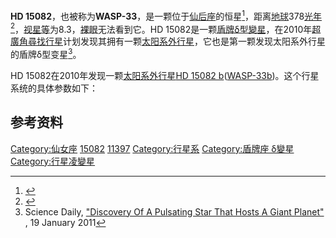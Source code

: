 {{Starbox begin 
| name = HD 15082
}} 
{{Starbox image 
| image = 
| caption = 
}} 
{{Starbox observe 
| epoch = [[J2000.0|J2000.0]]
| constell = [[仙女座|仙女座]]
| ra = {{RA|02|26|51.06}}
| dec = {{DEC|+37|33|01.7}}
| appmag_v = 8.3
}} 
{{Starbox character
| class = kA5 hA8 mF4
| r-i = 
| v-r = 
| b-v = 
| u-b = 
| variable = [[盾牌座δ型變星|盾牌座δ型變星]]
}} 
{{Starbox astrometry 
| radial_v = 
| prop_mo_ra = 
| prop_mo_dec = 
| parallax = 
| p_error = 
| dist_ly = 378 ± 52
| dist_pc = 116 ± 16 
| absmag_v =
}}  
{{Starbox detail 
| age = 
| metal = 
| mass = 
| radius = 
| gravity =
| rotation = 
| luminosity = 
| temperature = 
}} 
{{Starbox catalog 
| names = HD 15082, WASP-33, HIP 11397
}} 
{{Starbox end}}

'''HD 15082'''，也被称为'''WASP-33'''，是一颗位于[[仙后座|仙后座]]的恒星<ref>{{cite web|url=http://var2.astro.cz/ETD/etd.php?STARNAME=WASP-33&PLANET=b|title=WASP-33 b|work=ETD - Exoplanet Transit Database|accessdate=2010-04-28|archive-date=2011-07-21|archive-url=https://web.archive.org/web/20110721141805/http://var2.astro.cz/ETD/etd.php?STARNAME=WASP-33&PLANET=b|dead-url=no}}</ref>，距离[[地球|地球]]378[[光年|光年]]<ref name="cameron2010">{{cite arXiv|eprint=1004.4551|title=Line-profile tomography of exoplanet transits -- II. A gas-giant planet transiting a rapidly-rotating A5 star|author=A. Collier Cameron, E. Guenther, B. Smalley, I. McDonald, L. Hebb, J. Andersen, Th. Augusteijn, S. C. C. Barros, D. J. A. Brown, W. D. Cochran, M. Endl, S. J. Fossey, M. Hartmann, P. F. L. Maxted, D. Pollacco, I. Skillen, J. Telting, I. P. Waldmann, R. G. West|class=astro-ph.EP|version=v1|year=2010|accessdate=2010-04-28}}</ref>，[[视星等|视星等]]为8.3，[[肉眼|裸眼]]无法看到它。HD 15082是一颗[[盾牌δ型變星|盾牌δ型變星]]，在2010年[[超廣角尋找行星|超廣角尋找行星]]计划发现其拥有一颗[[太阳系外行星|太阳系外行星]]，它也是第一颗发现太阳系外行星的盾牌δ型变星<ref>Science Daily, [http://www.spacedaily.com/reports/Discovery_Of_A_Pulsating_Star_That_Hosts_A_Giant_Planet_999.html "Discovery Of A Pulsating Star That Hosts A Giant Planet"] {{Wayback|url=http://www.spacedaily.com/reports/Discovery_Of_A_Pulsating_Star_That_Hosts_A_Giant_Planet_999.html |date=20110320003051 }}, 19 January 2011</ref>。

HD 15082在2010年发现一颗[[太阳系外行星|太阳系外行星]][[HD_15082_b|HD 15082 b]]([[WASP-33b|WASP-33b]])。这个行星系统的具体参数如下：
{{Planetbox-1p
| [[WASP-33b|b]]
| <4.1
| 1.2198669 ± 0.0000012
| 0.02555 ± 0.00017	
| ?
}}

==参考资料==
{{reflist}}

{{仙女座恒星}}

[[Category:仙女座|Category:仙女座]]
[[Category:HD和HDE天體|15082]]
[[Category:HIP天體|11397]]
[[Category:行星系|Category:行星系]]
[[Category:盾牌座_δ變星|Category:盾牌座 δ變星]]
[[Category:行星凌變星|Category:行星凌變星]]
